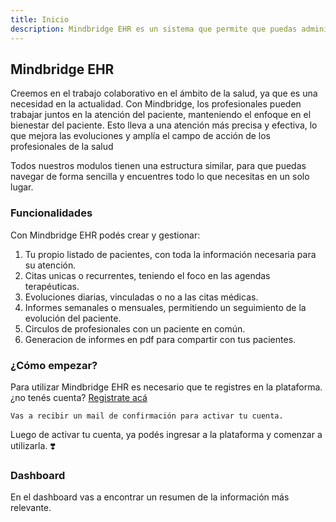 ```yaml
---
title: Inicio
description: Mindbridge EHR es un sistema que permite que puedas administrar la información de tus pacientes y tu consultorio en una sola plataforma.
---
```


## Mindbridge EHR

Creemos en el trabajo colaborativo en el ámbito de la salud,
ya que es una necesidad en la actualidad.
Con Mindbridge, los profesionales pueden trabajar juntos en la atención del paciente,
manteniendo el enfoque en el bienestar del paciente.
Esto lleva a una atención más precisa y efectiva, lo que mejora las evoluciones y amplía el campo de acción de los profesionales de la salud

Todos nuestros modulos tienen una estructura similar, para que puedas navegar de forma sencilla y encuentres todo lo que necesitas en un solo lugar.

### Funcionalidades

Con Mindbridge EHR podés crear y gestionar:

1. Tu propio listado de pacientes, con toda la información necesaria para su atención.
2. Citas unicas o recurrentes, teniendo el foco en las agendas terapéuticas.
3. Evoluciones diarias, vinculadas o no a las citas médicas.
4. Informes semanales o mensuales, permitiendo un seguimiento de la evolución del paciente.
5. Circulos de profesionales con un paciente en común.
6. Generacion de informes en pdf para compartir con tus pacientes.

### ¿Cómo empezar?

Para utilizar Mindbridge EHR es necesario que te registres en la plataforma.
¿no tenés cuenta? [Registrate acá](https://app.mindbridge.com.ar/auth/signup)

`Vas a recibir un mail de confirmación para activar tu cuenta.`

Luego de activar tu cuenta, ya podés ingresar a la plataforma y comenzar a utilizarla. ❣️

<div class="grid gap-4 mt-6">

<Card href="/docs/documentation/dashboard">

### Dashboard

En el dashboard vas a encontrar un resumen de la información más relevante.

</Card>

</div>
